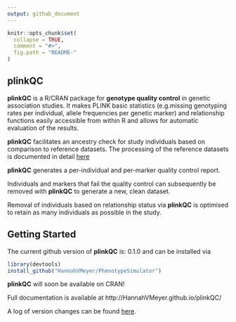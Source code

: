 ```yaml
---
output: github_document
---
```


<!-- README.md is generated from README.Rmd. Please edit that file -->

```r
knitr::opts_chunk$set(
  collapse = TRUE,
  comment = "#>",
  fig.path = "README-"
)
```

## <i class="fa fa-map" aria-hidden="true"></i> plinkQC

**plinkQC** is a R/CRAN package for **genotype quality control** in genetic
association studies. It makes PLINK basic statistics (e.g.missing genotyping
rates per individual, allele frequencies per genetic marker) and relationship
functions easily accessible from within R and allows for automatic evaluation
of the results.

**plinkQC** facilitates an ancestry check for study individuals based on
comparison to reference datasets. The processing of the reference datasets is
documented in detail [here](articles/AncestryCheck.html)

**plinkQC** generates a per-individual and per-marker quality control report.

Individuals and markers that fail the quality control can subsequently be
removed with **plinkQC** to generate a new, clean dataset.

Removal of individuals based on relationship status via **plinkQC** is optimised
to retain as many individuals as possible in the study.

## <i class="fa fa-cog" aria-hidden="true"></i> Getting Started

The current github version of **plinkQC**  is: 0.1.0 and can be
installed via
```r
library(devtools)
install_github("HannahVMeyer/PhenotypeSimulator")
```
**plinkQC** will soon be available on CRAN!

Full documentation is available at http://HannahVMeyer.github.io/plinkQC/

A log of version changes can be found [here](https://github.com/HannahVMeyer/plinkQC/blob/master/NEWS.md).
